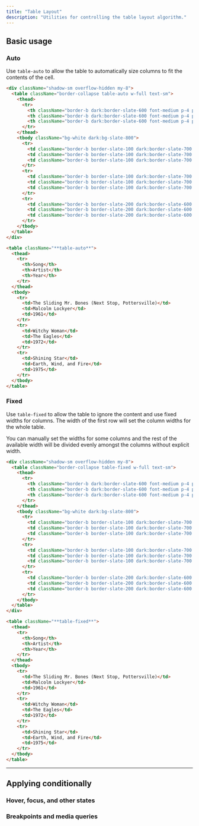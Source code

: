 ```yaml
---
title: "Table Layout"
description: "Utilities for controlling the table layout algorithm."
---
```




## Basic usage

### Auto

Use `table-auto` to allow the table to automatically size columns to fit the contents of the cell.

```html {{ example: { p: 'none' } }}
<div className="shadow-sm overflow-hidden my-8">
  <table className="border-collapse table-auto w-full text-sm">
    <thead>
      <tr>
        <th className="border-b dark:border-slate-600 font-medium p-4 pl-8 pt-0 pb-3 text-slate-400 dark:text-slate-200 text-left">Song</th>
        <th className="border-b dark:border-slate-600 font-medium p-4 pt-0 pb-3 text-slate-400 dark:text-slate-200 text-left">Artist</th>
        <th className="border-b dark:border-slate-600 font-medium p-4 pr-8 pt-0 pb-3 text-slate-400 dark:text-slate-200 text-left">Year</th>
      </tr>
    </thead>
    <tbody className="bg-white dark:bg-slate-800">
      <tr>
        <td className="border-b border-slate-100 dark:border-slate-700 p-4 pl-8 text-slate-500 dark:text-slate-400">The Sliding Mr. Bones (Next Stop, Pottersville)</td>
        <td className="border-b border-slate-100 dark:border-slate-700 p-4 text-slate-500 dark:text-slate-400">Malcolm Lockyer</td>
        <td className="border-b border-slate-100 dark:border-slate-700 p-4 pr-8 text-slate-500 dark:text-slate-400">1961</td>
      </tr>
      <tr>
        <td className="border-b border-slate-100 dark:border-slate-700 p-4 pl-8 text-slate-500 dark:text-slate-400">Witchy Woman</td>
        <td className="border-b border-slate-100 dark:border-slate-700 p-4 text-slate-500 dark:text-slate-400">The Eagles</td>
        <td className="border-b border-slate-100 dark:border-slate-700 p-4 pr-8 text-slate-500 dark:text-slate-400">1972</td>
      </tr>
      <tr>
        <td className="border-b border-slate-200 dark:border-slate-600 p-4 pl-8 text-slate-500 dark:text-slate-400">Shining Star</td>
        <td className="border-b border-slate-200 dark:border-slate-600 p-4 text-slate-500 dark:text-slate-400">Earth, Wind, and Fire</td>
        <td className="border-b border-slate-200 dark:border-slate-600 p-4 pr-8 text-slate-500 dark:text-slate-400">1975</td>
      </tr>
    </tbody>
  </table>
</div>
```

```html
<table className="**table-auto**">
  <thead>
    <tr>
      <th>Song</th>
      <th>Artist</th>
      <th>Year</th>
    </tr>
  </thead>
  <tbody>
    <tr>
      <td>The Sliding Mr. Bones (Next Stop, Pottersville)</td>
      <td>Malcolm Lockyer</td>
      <td>1961</td>
    </tr>
    <tr>
      <td>Witchy Woman</td>
      <td>The Eagles</td>
      <td>1972</td>
    </tr>
    <tr>
      <td>Shining Star</td>
      <td>Earth, Wind, and Fire</td>
      <td>1975</td>
    </tr>
  </tbody>
</table>
```

### Fixed

Use `table-fixed` to allow the table to ignore the content and use fixed widths for columns. The width of the first row will set the column widths for the whole table.

You can manually set the widths for some columns and the rest of the available width will be divided evenly amongst the columns without explicit width.

```html {{ example: { p: 'none' } }}
<div className="shadow-sm overflow-hidden my-8">
  <table className="border-collapse table-fixed w-full text-sm">
    <thead>
      <tr>
        <th className="border-b dark:border-slate-600 font-medium p-4 pl-8 pt-0 pb-3 text-slate-400 dark:text-slate-200 text-left">Song</th>
        <th className="border-b dark:border-slate-600 font-medium p-4 pt-0 pb-3 text-slate-400 dark:text-slate-200 text-left">Artist</th>
        <th className="border-b dark:border-slate-600 font-medium p-4 pr-8 pt-0 pb-3 text-slate-400 dark:text-slate-200 text-left">Year</th>
      </tr>
    </thead>
    <tbody className="bg-white dark:bg-slate-800">
      <tr>
        <td className="border-b border-slate-100 dark:border-slate-700 p-4 pl-8 text-slate-500 dark:text-slate-400">The Sliding Mr. Bones (Next Stop, Pottersville)</td>
        <td className="border-b border-slate-100 dark:border-slate-700 p-4 text-slate-500 dark:text-slate-400">Malcolm Lockyer</td>
        <td className="border-b border-slate-100 dark:border-slate-700 p-4 pr-8 text-slate-500 dark:text-slate-400">1961</td>
      </tr>
      <tr>
        <td className="border-b border-slate-100 dark:border-slate-700 p-4 pl-8 text-slate-500 dark:text-slate-400">Witchy Woman</td>
        <td className="border-b border-slate-100 dark:border-slate-700 p-4 text-slate-500 dark:text-slate-400">The Eagles</td>
        <td className="border-b border-slate-100 dark:border-slate-700 p-4 pr-8 text-slate-500 dark:text-slate-400">1972</td>
      </tr>
      <tr>
        <td className="border-b border-slate-200 dark:border-slate-600 p-4 pl-8 text-slate-500 dark:text-slate-400">Shining Star</td>
        <td className="border-b border-slate-200 dark:border-slate-600 p-4 text-slate-500 dark:text-slate-400">Earth, Wind, and Fire</td>
        <td className="border-b border-slate-200 dark:border-slate-600 p-4 pr-8 text-slate-500 dark:text-slate-400">1975</td>
      </tr>
    </tbody>
  </table>
</div>
```

```html
<table className="**table-fixed**">
  <thead>
    <tr>
      <th>Song</th>
      <th>Artist</th>
      <th>Year</th>
    </tr>
  </thead>
  <tbody>
    <tr>
      <td>The Sliding Mr. Bones (Next Stop, Pottersville)</td>
      <td>Malcolm Lockyer</td>
      <td>1961</td>
    </tr>
    <tr>
      <td>Witchy Woman</td>
      <td>The Eagles</td>
      <td>1972</td>
    </tr>
    <tr>
      <td>Shining Star</td>
      <td>Earth, Wind, and Fire</td>
      <td>1975</td>
    </tr>
  </tbody>
</table>
```

---

## <Heading ignore>Applying conditionally</Heading>

### <Heading ignore>Hover, focus, and other states</Heading>

<HoverFocusAndOtherStates element="table" featuredclassName="table-fixed" />

### <Heading ignore>Breakpoints and media queries</Heading>

<BreakpointsAndMediaQueries element="table" featuredclassName="table-fixed" />
